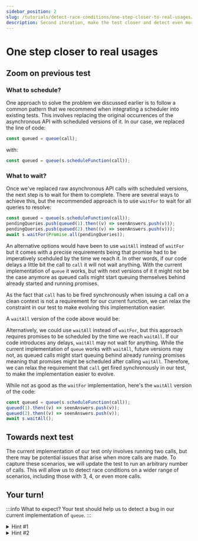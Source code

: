 ```yaml
---
sidebar_position: 2
slug: /tutorials/detect-race-conditions/one-step-closer-to-real-usages/
description: Second iteration, make the test closer and detect even more race conditions
---
```



# One step closer to real usages

## Zoom on previous test

### What to schedule?

One approach to solve the problem we discussed earlier is to follow a common pattern that we recommend when integrating a scheduler into existing tests. This involves replacing the original occurrences of the asynchronous API with scheduled versions of it. In our case, we replaced the line of code:

```js
const queued = queue(call);
```

with:

```js
const queued = queue(s.scheduleFunction(call));
```

### What to wait?

Once we've replaced raw asynchronous API calls with scheduled versions, the next step is to wait for them to complete. There are several ways to achieve this, but the recommended approach is to use `waitFor` to wait for all queries to resolve:

```js
const queued = queue(s.scheduleFunction(call));
pendingQueries.push(queued(1).then((v) => seenAnswers.push(v)));
pendingQueries.push(queued(2).then((v) => seenAnswers.push(v)));
await s.waitFor(Promise.all(pendingQueries));
```

An alternative options would have been to use `waitAll` instead of `waitFor` but it comes with a precise requirements being that promise had to be imperatively scehduled by the time we reach it. In other words, if our code delays a little bit the call to `call` it will not wait anything. With the current implementation of `queue` it works, but with next versions of it it might not be the case anymore as queued calls might start queuing themselves behind already started and running promises.

As the fact that `call` has to be fired synchronously when issuing a call on a clean context is not a requirement for our current function, we can relax the constraint in our test to make evolving this implementation easier.

A `waitAll` version of the code above would be:

Alternatively, we could use `waitAll` instead of `waitFor`, but this approach requires promises to be scheduled by the time we reach `waitAll`. If our code introduces any delays, `waitAll` may not wait for anything. While the current implementation of `queue` works with `waitAll`, future versions may not, as queued calls might start queuing behind already running promises meaning that promises might be scheduled after calling `waitAll`. Therefore, we can relax the requirement that `call` get fired synchronously in our test, to make the implementation easier to evolve.

While not as good as the `waitFor` implementation, here's the `waitAll` version of the code:

```js
const queued = queue(s.scheduleFunction(call));
queued(1).then((v) => seenAnswers.push(v));
queued(2).then((v) => seenAnswers.push(v));
await s.waitAll();
```

## Towards next test

The current implementation of our test only involves running two calls, but there may be potential issues that arise when more calls are made. To capture these scenarios, we will update the test to run an arbitrary number of calls. This will allow us to detect race conditions on a wider range of scenarios, including those with 3, 4, or even more calls.

## Your turn!

<OneStepCloserToRealUsages />

:::info What to expect?
Your test should help us to detect a bug in our current implementation of `queue`.
:::

<details>
<summary>
Hint #1
</summary>

`fc.scheduler` alone will not be enough! You'll have to generate another entry to be able to properly control the number of calls to `call` function.

</details>

<details>
<summary>
Hint #2
</summary>

Some possible options for generating additional test scenarios include:

- Using `fc.integer({min: 1, max: 10})` to generate a variable `numCalls` that determines how many times to call `call`. It's important to set a maximal value via `max` to prevent an excessively high number of calls.
- Using `fc.array(fc.nat(), {minLength: 1})` to generate the list of calls to issue against `call`.
- Using `fc.func(fc.boolean())` to generate a function that determines when to stop issuing calls.

And there are plenty others…

</details>
